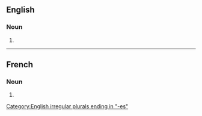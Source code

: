 ==English==

===Noun===
{{head|en|noun plural form}}

# {{plural of|acidosis|lang=en}}

[[Category:English irregular plurals ending in "-es"]]

----

==French==

===Noun===
{{head|fr|noun plural form|g=f}}

# {{plural of|acidose|lang=fr}}